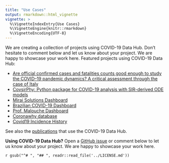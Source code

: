 ```yaml
---
title: "Use Cases"
output: rmarkdown::html_vignette
vignette: >
  %\VignetteIndexEntry{Use Cases}
  %\VignetteEngine{knitr::rmarkdown}
  %\VignetteEncoding{UTF-8}
---
```


We are creating a collection of projects using COVID-19 Data Hub. Don't hesitate to comment below and let us know about your project. We are happy to showcase your work here. Featured projects using COVID-19 Data Hub:

- [Are official confirmed cases and fatalities counts good enough to study the COVID–19 pandemic dynamics? A critical assessment through the case of Italy](https://rdcu.be/b5g5V)
- [CovsirPhy: Python package for COVID-19 analysis with SIR-derived ODE models](https://github.com/lisphilar/covid19-sir)
- [Mirai Solutions Dashboard](https://mirai-solutions.ch/gallery/covid19/)
- [Brazilian COVID-19 Dashboard](https://app.powerbi.com/view?r=eyJrIjoiNWExN2JlMzQtNTBiOC00ODU5LWIxY2QtODQwZTNhMjQzNGJmIiwidCI6ImMzN2IzN2EzLWU5ZTItNDJmOS1iYzY3LTRiOWI3MzhlMWRmMCJ9)
- [Prof. Malouche Dashboard](https://malouche.github.io/covid19data/)
- [Coronawhy database](https://www.coronawhy.org/)
- [Covid19 Incidence History](http://emit.phys.ocean.dal.ca/~kelley/covid19/)

See also the [publications](https://scholar.google.com/scholar?oi=bibs&hl=en&cites=1585537563493742217) that use the COVID-19 Data Hub.

__Using COVID-19 Data Hub?__ Open a [GitHub issue](https://github.com/covid19datahub/COVID19/issues) or comment below to let us know about your project. We are happy to showcase your work here.


`r gsub("^# ", "## ", readr::read_file('../LICENSE.md'))`
